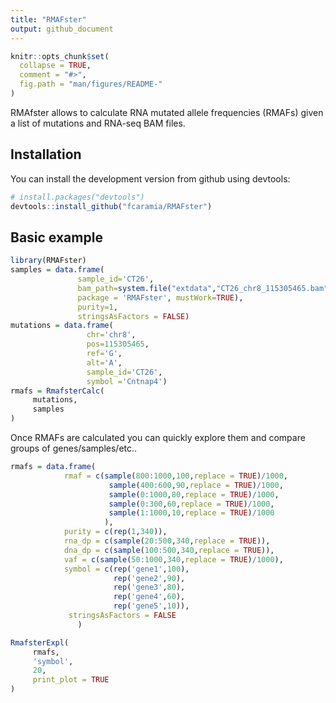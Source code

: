 ```yaml
---
title: "RMAFster"
output: github_document
---
```


<!-- README.md is generated from README.Rmd. Please edit that file -->

```r
knitr::opts_chunk$set(
  collapse = TRUE,
  comment = "#>",
  fig.path = "man/figures/README-"
)
```
RMAfster allows to calculate RNA mutated allele frequencies (RMAFs) given a list of mutations and RNA-seq BAM files. 


## Installation

You can install the development version from github using devtools:

```r
# install.packages("devtools")
devtools::install_github("fcaramia/RMAFster")
```

## Basic example

```r
library(RMAFster)
samples = data.frame(
               sample_id='CT26',
               bam_path=system.file("extdata","CT26_chr8_115305465.bam",
               package = 'RMAFster', mustWork=TRUE),
               purity=1,
               stringsAsFactors = FALSE)
mutations = data.frame(
                 chr='chr8',
                 pos=115305465,
                 ref='G',
                 alt='A',
                 sample_id='CT26',
                 symbol ='Cntnap4')
rmafs = RmafsterCalc(
     mutations,
     samples
)

```

Once RMAFs are calculated you can quickly explore them and compare groups of genes/samples/etc..

```r
rmafs = data.frame(
            rmaf = c(sample(800:1000,100,replace = TRUE)/1000,
                      sample(400:600,90,replace = TRUE)/1000,
                      sample(0:1000,80,replace = TRUE)/1000,
                      sample(0:300,60,replace = TRUE)/1000,
                      sample(1:1000,10,replace = TRUE)/1000
                     ),
            purity = c(rep(1,340)),
            rna_dp = c(sample(20:500,340,replace = TRUE)),
            dna_dp = c(sample(100:500,340,replace = TRUE)),
            vaf = c(sample(50:1000,340,replace = TRUE)/1000),
            symbol = c(rep('gene1',100),
                       rep('gene2',90),
                       rep('gene3',80),
                       rep('gene4',60),
                       rep('gene5',10)),
             stringsAsFactors = FALSE
               )

RmafsterExpl(
     rmafs,
     'symbol',
     20,
     print_plot = TRUE
)
```


